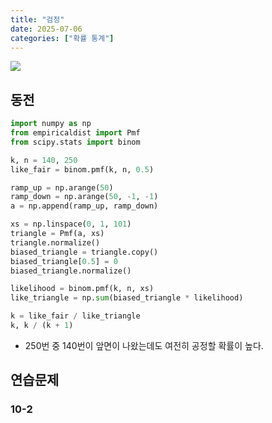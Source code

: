```yaml
---
title: "검정"
date: 2025-07-06
categories: ["확률 통계"]
---
```


![](/img/stat-thumb.jpg){.post-thumbnail}

## 동전

```python
import numpy as np
from empiricaldist import Pmf
from scipy.stats import binom

k, n = 140, 250
like_fair = binom.pmf(k, n, 0.5)
```

```python
ramp_up = np.arange(50)
ramp_down = np.arange(50, -1, -1)
a = np.append(ramp_up, ramp_down)

xs = np.linspace(0, 1, 101)
triangle = Pmf(a, xs)
triangle.normalize()
biased_triangle = triangle.copy()
biased_triangle[0.5] = 0
biased_triangle.normalize()

likelihood = binom.pmf(k, n, xs)
like_triangle = np.sum(biased_triangle * likelihood)
```

```python
k = like_fair / like_triangle
k, k / (k + 1)
```

- 250번 중 140번이 앞면이 나왔는데도 여전히 공정할 확률이 높다.

## 연습문제

### 10-2
